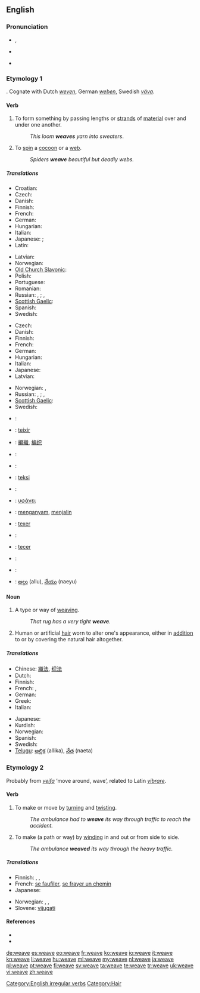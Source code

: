 ==English==

===Pronunciation===
* {{enPR|wēv}}, {{IPA|/wiːv/}}
* {{audio|en-us-weave.ogg|Audio (US)}}
*: {{rhymes|iːv}}
* {{homophones|we've}}

===Etymology 1===
{{etyl|ang}} {{term|wefan||lang=ang}}. Cognate with Dutch ''[[weven]]'', German ''[[weben]]'', Swedish ''[[väva]]''.

====Verb====
{{en-verb|weaves|weaving|wove|woven}}

# To form something by passing lengths or [[strand]]s of [[material]] over and under one another.
#: ''This loom '''weaves''' yarn into sweaters''.
# To [[spin]] a [[cocoon]] or a [[web]].
#: ''Spiders '''weave''' beautiful but deadly webs.''

=====Translations=====
{{trans-top|to form something by passing strands of material over and under one another}}
* Croatian: {{t-|hr|tkati}}
* Czech: {{t-|cs|tkát}}
* Danish: {{t-|da|væve}}
* Finnish: {{t+|fi|kutoa}}
* French: {{t+|fr|tisser}}
* German: {{t+|de|weben}}
* Hungarian: {{t-|hu|sző}}
* Italian: {{t+|it|tessere}}
* Japanese: {{qualifier|for rough yarns such as a sweater}} {{t|ja|編む|tr=amu}}; {{qualifier|for fine yarns such as a fabric or cloth}} {{t|ja|織る|tr=oru}}
* Latin: {{t-|la|texo}}
{{trans-mid}}
* Latvian: {{t|lv|aust}}
* Norwegian: {{t+|no|veve}}
* [[Old Church Slavonic]]: {{tø|cu|тъкати|tr=tŭkati|sc=Cyrs}}
* Polish: {{t+|pl|tkać}}
* Portuguese: {{t+|pt|tecer}}
* Romanian: {{t-|ro|ţese}}
* Russian: {{t+|ru|ткать|tr=tkat'}} {{impf}}, {{t+|ru|соткать|tr=sotkát'}} {{pf.}}; {{t+|ru|плести|tr=pl'estí}} {{impf}}, {{t+|ru|сплести|tr=spl'estí}} {{pf.}}
* [[Scottish Gaelic]]: {{t-|gd|figh|xs=Scottish Gaelic}}
* Spanish: {{t-|es|tejer}}
* Swedish: {{t+|sv|väva}}
{{trans-bottom}}

{{trans-top|to spin a cocoon or a web}}
* Czech: {{t-|cs|tkát}}
* Danish: {{t-|da|spinde}}
* Finnish: {{t+|fi|kutoa}}
* French: {{t|fr|tisser}}
* German: {{t+|de|weben}}
* Hungarian: {{t-|hu|sző}}
* Italian: {{t+|it|tessere}}
* Japanese: {{t|ja|張る|tr=haru}}
* Latvian: {{t|lv|aust}}
{{trans-mid}}
* Norwegian: {{t+|no|veve}}, {{t-|no|spinne}}
* Russian: {{t+|ru|ткать|tr=tkat'}} {{impf}}, {{t+|ru|соткать|tr=sotkát'}} {{pf.}}; {{t+|ru|плести|tr=pl'estí}} {{impf}}, {{t+|ru|сплести|tr=spl'estí}} {{pf.}}
* [[Scottish Gaelic]]: {{t-|gd|figh|xs=Scottish Gaelic}}
* Swedish: {{t+|sv|spinna}}
{{trans-bottom}}

{{checktrans-top}}
* {{ttbc|sq}}: {{t-|sq|end|xs=Albanian}}
* {{ttbc|Catalan}}: [[teixir]]
* {{ttbc|zh}}: [[編織]], [[编织]]
* {{ttbc|hr}}: {{t-|hr|tkati}}
* {{ttbc|nl}}: {{t+|nl|weven}}
* {{ttbc|eo}}: [[teksi]]
* {{ttbc|fr}}: {{t+|fr|tisser}}
* {{ttbc|Greek}}: [[υφάνει]]
{{trans-mid}}
* {{ttbc|Indonesian}}: [[anyam|menganyam]], [[jalin|menjalin]]
* {{ttbc|Interlingua}}: [[texer]]
* {{ttbc|it}}: {{t+|it|tessere}}
* {{ttbc|pt}}: [[tecer]]
* {{ttbc|Slovene}}: {{t+|sl|plesti}}
* {{ttbc|es}}: {{t-|es|tejer}}
* {{ttbc|Telugu}}: [[అల్లు]] (allu), [[నేయు]] (naeyu)
{{trans-bottom}}

====Noun====
{{en-noun}}

# ­A type or way of [[weaving]].
#: ''That rug has a very tight '''weave'''.''
# Human or artificial [[hair]] worn to alter one's appearance, either in [[addition]] to or by covering the natural hair altogether.

=====Translations=====
{{trans-top|a type or way of weaving}}
* Chinese: [[織法]], [[织法]]
* Dutch: {{t+|nl|weefsel|n}}
* Finnish: {{t+|fi|kudos}}
* French: {{t+|fr|armure|f}}, {{t+|fr|tissu|m}}
* German: {{t|de|Webart|f}}
* Greek: {{t+|el|ύφανση|f}}
* Italian: {{t+|it|tessuto|m}}
{{trans-mid}}
* Japanese: {{t|ja|編み方|tr=ami-kata}}
* Kurdish: {{t-|ku|چنین|sc=ku-Arab}}
* Norwegian: {{t-|no|vev|m+f}}
* Spanish: {{t+|es|armadura}}
* Swedish: {{t|sv|väv|c}}
* [[Telugu]]: [[అల్లిక]] (allika), [[నేత]] (naeta)
{{trans-bottom}}

{{trans-top|human or artificial hair worn}}
{{trans-mid}}
{{trans-bottom}}

===Etymology 2===
Probably from {{etyl|non}} ''[[veifa]]'' ‘move around, wave’, related to Latin ''[[vibrare]]''.

====Verb====
{{en-verb|weav|es}}

# To make or move by [[turn]]ing and [[twist]]ing.
#: ''The ambulance had to '''weave''' its way through traffic to reach the accident.''
# To make (a path or way) by [[wind]]ing in and out or from side to side.
#: ''The ambulance '''weaved''' its way through the heavy traffic.''

=====Translations=====
{{trans-top|to weave}}
* Finnish: {{t-|fi|mutkitella}}, {{t-|fi|kiemurrella}},  {{t-|fi|puikkelehtia}}
* French: [[se faufiler]], [[se frayer un chemin]]
* Japanese: {{t|ja|縫う|tr=nuu}}
{{trans-mid}}
* Norwegian: {{t|no|kjøre sikksakk}}, {{t|no|traversere}}, {{t|no|sno seg gjennom}}
* Slovene: [[vijugati]]
{{trans-bottom}}

====References====
* {{R:Century 1911}}
* {{R:Webster 1913}}

[[Category:English irregular verbs]]
[[Category:Hair]]

[[de:weave]]
[[es:weave]]
[[eo:weave]]
[[fr:weave]]
[[ko:weave]]
[[io:weave]]
[[it:weave]]
[[kn:weave]]
[[li:weave]]
[[hu:weave]]
[[ml:weave]]
[[my:weave]]
[[nl:weave]]
[[ja:weave]]
[[pl:weave]]
[[pt:weave]]
[[fi:weave]]
[[sv:weave]]
[[ta:weave]]
[[te:weave]]
[[tr:weave]]
[[uk:weave]]
[[vi:weave]]
[[zh:weave]]